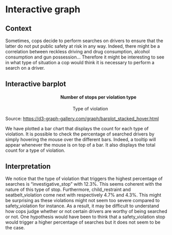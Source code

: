 # Interactive graph

## Context

Sometimes, cops decide to perform searches on drivers to ensure that the latter do not put public safety at risk in any way. Indeed, there might be a correlation between reckless driving and drug consumption, alcohol consumption and gun possession... Therefore it might be interesting to see in what type of situation a cop would think it is necessary to perform a search on a driver.

## Interactive barplot

<script src="https://d3js.org/d3.v4.js"></script>

<h4 style="text-align: center; margin-left: 15%">Number of stops per violation type</h1>
<div id="plot" style="width: 960px"></div>
<p style="text-align: center; font-size: 14px; margin-left: 5%">Type of violation</p>
<script src="scripts/myscript.js"></script>
Source: <a href="https://d3-graph-gallery.com/graph/barplot_stacked_hover.html">https://d3-graph-gallery.com/graph/barplot_stacked_hover.html</a>

We have plotted a bar chart that displays the count for each type of violation.
It is possible to check the percentage of searched drivers by simply hovering the mouse over the different bars.
Indeed, a tooltip will appear whenever the mouse is on top of a bar. It also displays the total count for a type of violation.

## Interpretation

We notice that the type of violation that triggers the highest percentage of searches is "investigative_stop" with 12.3%.
This seems coherent with the nature of this type of stop.
Furthermore, child_restraint and seatbelt_violation come next with respectively 4.7% and 4.3%.
This might be surprising as these violations might not seem too severe compared to safety_violation for instance.
As a result, it may be difficult to understand how cops judge whether or not certain drivers are worthy of being searched or not.
One hypothesis would have been to think that a safety_violation stop would trigger a higher percentage of searches but it does not seem to be the case.
